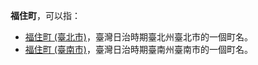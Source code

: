 '''福住町'''，可以指：
* [[福住町_(臺北市)|福住町 (臺北市)]]，臺灣日治時期臺北州臺北市的一個町名。
* [[福住町_(臺南市)|福住町 (臺南市)]]，臺灣日治時期臺南州臺南市的一個町名。

{{disambig|cat=三字地名消歧义}}